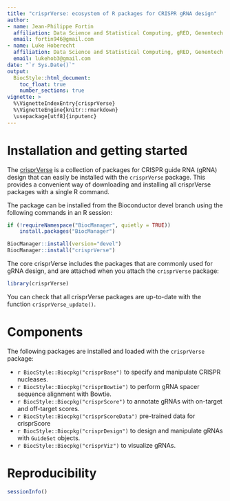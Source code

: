 ```yaml
---
title: "crisprVerse: ecosystem of R packages for CRISPR gRNA design"
author: 
- name: Jean-Philippe Fortin
  affiliation: Data Science and Statistical Computing, gRED, Genentech
  email: fortin946@gmail.com
- name: Luke Hoberecht
  affiliation: Data Science and Statistical Computing, gRED, Genentech
  email: lukehob3@gmail.com
date: "`r Sys.Date()`"
output: 
  BiocStyle::html_document:
    toc_float: true
    number_sections: true
vignette: >
  %\VignetteIndexEntry{crisprVerse}
  %\VignetteEngine{knitr::rmarkdown}
  \usepackage[utf8]{inputenc}
---
```



# Installation and getting started

The [crisprVerse](https://github.com/crisprVerse) is a collection of packages for CRISPR guide RNA (gRNA) design that can easily be installed 
with the `crisprVerse` package. This provides 
a convenient way of downloading and installing all crisprVerse packages 
with a single R command. 

The package can be installed from the Bioconductor devel branch using
the following commands in an R session:

```r
if (!requireNamespace("BiocManager", quietly = TRUE))
    install.packages("BiocManager")

BiocManager::install(version="devel")
BiocManager::install("crisprVerse")
```

The core crisprVerse includes the packages that are commonly used for 
gRNA design, and are attached when you attach the `crisprVerse` package:

```r
library(crisprVerse)
```

You can check that all crisprVerse packages are up-to-date 
with the function `crisprVerse_update()`.



# Components

The following packages are installed and loaded with the `crisprVerse` package: 


* `r BiocStyle::Biocpkg("crisprBase")` to specify and manipulate CRISPR nucleases.
* `r BiocStyle::Biocpkg("crisprBowtie")` to perform gRNA spacer sequence
alignment with Bowtie.
* `r BiocStyle::Biocpkg("crisprScore")` to annotate gRNAs with on-target
and off-target scores.
* `r BiocStyle::Biocpkg("crisprScoreData")` pre-trained data for crisprScore
* `r BiocStyle::Biocpkg("crisprDesign")` to design and manipulate gRNAs
with `GuideSet` objects. 
* `r BiocStyle::Biocpkg("crisprViz")` to visualize gRNAs.

# Reproducibility

```r
sessionInfo()
```



